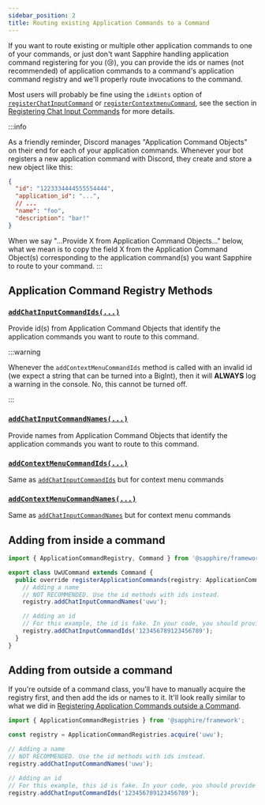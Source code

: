 ```yaml
---
sidebar_position: 2
title: Routing existing Application Commands to a Command
---
```


If you want to route existing or multiple other application commands to one of your commands, or just don't want
Sapphire handling application command registering for you (😢), you can provide the ids or names (not recommended) of
application commands to a command's application command registry and we'll properly route invocations to the command.

Most users will probably be fine using the `idHints` option of [`registerChatInputCommand`][rcic] or
[`registerContextmenuCommand`][rcmc], see the section in [Registering Chat Input Commands][idhints] for more details.

:::info

As a friendly reminder, Discord manages "Application Command Objects" on their end for each of your application
commands. Whenever your bot registers a new application command with Discord, they create and store a new object like
this:

```json
{
  "id": "1223334444555554444",
  "application_id": "...",
  // ...
  "name": "foo",
  "description": "bar!"
}
```

When we say "...Provide X from Application Command Objects..." below, what we mean is to copy the field X from the
Application Command Object(s) corresponding to the application command(s) you want Sapphire to route to your command.
:::

## Application Command Registry Methods

### [`addChatInputCommandIds(...)`][addchatinputcommandids]

Provide id(s) from Application Command Objects that identify the application commands you want to route to this command.

:::warning

Whenever the `addContextMenuCommandIds` method is called with an invalid id (we expect a string that can be turned into
a BigInt), then it will **ALWAYS** log a warning in the console. No, this cannot be turned off.

:::

### [`addChatInputCommandNames(...)`][addchatinputcommandnames]

Provide names from Application Command Objects that identify the application commands you want to route to this command.

### [`addContextMenuCommandIds(...)`][addcontextmenucommandids]

Same as [`addChatInputCommandIds`][addchatinputcommandids] but for context menu commands

### [`addContextMenuCommandNames(...)`][addcontextmenucommandnames]

Same as [`addChatInputCommandNames`][addchatinputcommandnames] but for context menu commands

## Adding from inside a command

```typescript ts2esm2cjs
import { ApplicationCommandRegistry, Command } from '@sapphire/framework';

export class UwUCommand extends Command {
  public override registerApplicationCommands(registry: ApplicationCommandRegistry) {
    // Adding a name
    // NOT RECOMMENDED. Use the id methods with ids instead.
    registry.addChatInputCommandNames('uwu');

    // Adding an id
    // For this example, the id is fake. In your code, you should provide valid ids.
    registry.addChatInputCommandIds('123456789123456789');
  }
}
```

## Adding from outside a command

If you're outside of a command class, you'll have to manually acquire the registry first, and then add the ids or names
to it. It'll look really similar to what we did in [Registering Application Commands outside a
Command][registering-outside-command-class].

```typescript ts2esm2cjs
import { ApplicationCommandRegistries } from '@sapphire/framework';

const registry = ApplicationCommandRegistries.acquire('uwu');

// Adding a name
// NOT RECOMMENDED. Use the id methods with ids instead.
registry.addChatInputCommandNames('uwu');

// Adding an id
// For this example, this id is fake. In your code, you should provide valid ids.
registry.addChatInputCommandIds('123456789123456789');
```

[addchatinputcommandids]:
  ../../../../../Documentation/api-framework/classes/ApplicationCommandRegistry-1#addchatinputcommandids
[addchatinputcommandnames]:
  ../../../../../Documentation/api-framework/classes/ApplicationCommandRegistry-1#addchatinputcommandnames
[addcontextmenucommandnames]:
  ../../../../../Documentation/api-framework/classes/ApplicationCommandRegistry-1#addcontextmenucommandnames
[addcontextmenucommandids]:
  ../../../../../Documentation/api-framework/classes/ApplicationCommandRegistry-1#addcontextmenucommandids
[idhints]: ../registering-chat-input-commands#idhints
[rcic]: ../../../../../Documentation/api-framework/classes/ApplicationCommandRegistry-1#registerchatinputcommand
[rcmc]: ../../../../../Documentation/api-framework/classes/ApplicationCommandRegistry-1#registercontextmenucommand
[registering-outside-command-class]: ./registering-application-commands-outside-a-command
